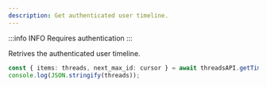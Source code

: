 ```yaml
---
description: Get authenticated user timeline.
---
```


:::info INFO
Requires authentication
:::

Retrives the authenticated user timeline.

```typescript
const { items: threads, next_max_id: cursor } = await threadsAPI.getTimeline();
console.log(JSON.stringify(threads));
```
